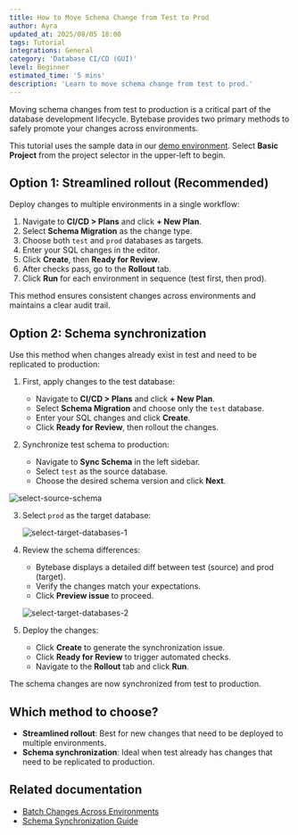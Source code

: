 ```yaml
---
title: How to Move Schema Change from Test to Prod
author: Ayra
updated_at: 2025/08/05 18:00
tags: Tutorial
integrations: General
category: 'Database CI/CD (GUI)'
level: Beginner
estimated_time: '5 mins'
description: 'Learn to move schema change from test to prod.'
---
```


Moving schema changes from test to production is a critical part of the database development lifecycle. Bytebase provides two primary methods to safely promote your changes across environments.

This tutorial uses the sample data in our [demo environment](https://demo.bytebase.com/). Select **Basic Project** from the project selector in the upper-left to begin.

## Option 1: Streamlined rollout (Recommended)

Deploy changes to multiple environments in a single workflow:

1. Navigate to **CI/CD > Plans** and click **+ New Plan**.
2. Select **Schema Migration** as the change type.
3. Choose both `test` and `prod` databases as targets.
4. Enter your SQL changes in the editor.
5. Click **Create**, then **Ready for Review**.
6. After checks pass, go to the **Rollout** tab.
7. Click **Run** for each environment in sequence (test first, then prod).

This method ensures consistent changes across environments and maintains a clear audit trail.

## Option 2: Schema synchronization

Use this method when changes already exist in test and need to be replicated to production:

1. First, apply changes to the test database:
   - Navigate to **CI/CD > Plans** and click **+ New Plan**.
   - Select **Schema Migration** and choose only the `test` database.
   - Enter your SQL changes and click **Create**.
   - Click **Ready for Review**, then rollout the changes.

2. Synchronize test schema to production:
   - Navigate to **Sync Schema** in the left sidebar.
   - Select `test` as the source database.
   - Choose the desired schema version and click **Next**.

![select-source-schema](/content/docs/tutorials/how-to-move-schema-change-from-test-to-prod/select-source-schema.webp)

3. Select `prod` as the target database:

   ![select-target-databases-1](/content/docs/tutorials/how-to-move-schema-change-from-test-to-prod/select-target-databases-1.webp)

4. Review the schema differences:
   - Bytebase displays a detailed diff between test (source) and prod (target).
   - Verify the changes match your expectations.
   - Click **Preview issue** to proceed.

   ![select-target-databases-2](/content/docs/tutorials/how-to-move-schema-change-from-test-to-prod/select-target-databases-2.webp)

5. Deploy the changes:
   - Click **Create** to generate the synchronization issue.
   - Click **Ready for Review** to trigger automated checks.
   - Navigate to the **Rollout** tab and click **Run**.

The schema changes are now synchronized from test to production.

## Which method to choose?

- **Streamlined rollout**: Best for new changes that need to be deployed to multiple environments.
- **Schema synchronization**: Ideal when test already has changes that need to be replicated to production.

## Related documentation

- [Batch Changes Across Environments](/change-database/batch-change/#change-databases-from-multiple-environments)
- [Schema Synchronization Guide](/change-database/synchronize-schema)
